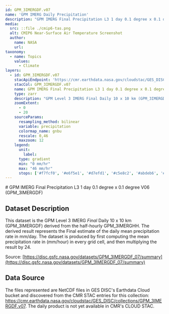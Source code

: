 ```yaml
---
id: GPM_3IMERGDF.v07
name: 'GPM IMERG Daily Precipitation'
description: "GPM IMERG Final Precipitation L3 1 day 0.1 degree x 0.1 degree"
media:
  src: ::file ./cmip6-tas.png
  alt: CMIP6 Near-Surface Air Temperature Screenshot
  author:
    name: NASA
    url:   
taxonomy:
  - name: Topics
    values:
      - Climate
layers:
  - id: GPM_3IMERGDF.v07
    stacApiEndpoint: 'https://cmr.earthdata.nasa.gov/cloudstac/GES_DISC'
    stacCol: GPM_3IMERGDF.v07
    name: GPM IMERG Final Precipitation L3 1 day 0.1 degree x 0.1 degree
    type: zarr
    description: "GPM Level 3 IMERG Final Daily 10 x 10 km (GPM_3IMERGDF) accumulated precipitation"
    zoomExtent:
      - 0
      - 20
    sourceParams:
      resampling_method: bilinear
      variable: precipitation
      colormap_name: gnbu
      rescale: 0,46
      maxzoom: 12
    legend:
      unit: 
        label: 
      type: gradient
      min: "0 mm/hr"
      max: "46 mm/hr"
      stops: ['#f7fcf0', '#e6f5e1', '#d7efd1', '#c5e8c2', '#abdeb6', '#8bd2bf', '#6bc3c9', '#4bafd1', '#3193c2', '#1878b4', '#085da0', '#084081']
---
```


<Block>
<Prose>
# GPM IMERG Final Precipitation L3 1 day 0.1 degree x 0.1 degree V06 (GPM_3IMERGDF)

## Dataset Description

This dataset is the GPM Level 3 IMERG *Final* Daily 10 x 10 km (GPM_3IMERGDF) derived from the half-hourly GPM_3IMERGHH. The derived result represents the Final estimate of the daily mean precipitation rate in mm/day. The dataset is produced by first computing the mean precipitation rate in (mm/hour) in every grid cell, and then multiplying the result by 24.

Source: [https://disc.gsfc.nasa.gov/datasets/GPM_3IMERGDF_07/summary](https://disc.gsfc.nasa.gov/datasets/GPM_3IMERGDF_07/summary)

## Data Source

The files represented are NetCDF files in GES DISC's Earthdata Cloud bucket and discovered from the CMR STAC entries for this collection: https://cmr.earthdata.nasa.gov/cloudstac/GES_DISC/collections/GPM_3IMERGDF.v07. The daily product is not yet available in CMR's CLOUD STAC.

</Prose>
</Block>

